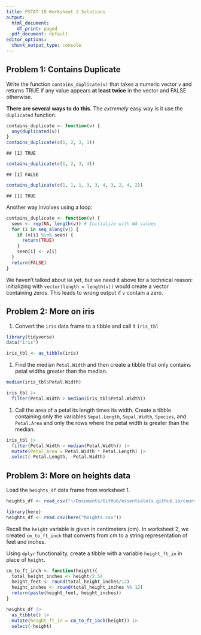 ```yaml
---
title: PSTAT 10 Worksheet 3 Solutions
output:
  html_document:
    df_print: paged
  pdf_document: default
editor_options: 
  chunk_output_type: console
---
```


## Problem 1: Contains Duplicate

Write the function `contains_duplicate(v)` that takes a numeric vector `v` and returns TRUE if any value appears **at least twice** in the vector and FALSE otherwise.

**There are several ways to do this**. The *extremely* easy way is it use the `duplicated` function.

```r
contains_duplicate <- function(v) {
  any(duplicated(v))
}
contains_duplicate(c(1, 2, 3, 1))
```

```         
## [1] TRUE
```

```r
contains_duplicate(c(1, 2, 3, 4))
```

```         
## [1] FALSE
```

```r
contains_duplicate(c(1, 1, 1, 3, 3, 4, 3, 2, 4, 2))
```

```         
## [1] TRUE
```

Another way involves using a loop:

```r
contains_duplicate <- function(v) {
  seen <- rep(NA, length(v)) # Initialize with NA values
  for (i in seq_along(v)) {
    if (v[i] %in% seen) {
      return(TRUE)
    }
    seen[i] <- v[i]
  }
  return(FALSE)
}
```

We haven’t talked about `NA` yet, but we need it above for a technical reason: initializing with `vector(length = length(v))` would create a vector containing zeros. This leads to wrong output if `v` contain a zero.

## Problem 2: More on iris

1.  Convert the `iris` data frame to a tibble and call it `iris_tbl`

```r
library(tidyverse)
data("iris")
```

```r
iris_tbl <- as_tibble(iris)
```

1.  Find the median `Petal.Width` and then create a tibble that only contains petal widths greater than the median.

```r
median(iris_tbl$Petal.Width)
```


```r
iris_tbl |>
  filter(Petal.Width > median(iris_tbl$Petal.Width))
```

1.  Call the area of a petal its length times its width. Create a tibble containing only the variables `Sepal.Length`, `Sepal.Width`, `Species`, and `Petal.Area` and only the rows where the petal width is greater than the median.

```r
iris_tbl |>
  filter(Petal.Width > median(Petal.Width)) |>
  mutate(Petal.Area = Petal.Width * Petal.Length) |>
  select(-Petal.Length, -Petal.Width)
```

## Problem 3: More on heights data

Load the `heights_df` data frame from worksheet 1.

```r
heights_df <- read_csv("~/Documents/GitHub/essentialols.github.io/courses/pstat10_2024/assignments/week1_files/heights.csv")
```

```r
library(here)
heights_df <- read.csv(here("heights.csv"))
```

Recall the `height` variable is given in centimeters (cm). In worksheet 2, we created `cm_to_ft_inch` that converts from cm to a string representation of feet and inches.

Using `dplyr` functionality, create a tibble with a variable `height_ft_in` in place of `height`.

```r
cm_to_ft_inch <- function(height){
  total_height_inches <- height/2.54
  height_feet <- round(total_height_inches/12)
  height_inches <- round(total_height_inches %% 12)
  return(paste(height_feet, height_inches))
}
```

```r
heights_df |>
  as_tibble() |>
  mutate(height_ft_in = cm_to_ft_inch(height)) |>
  select(-height)
```
